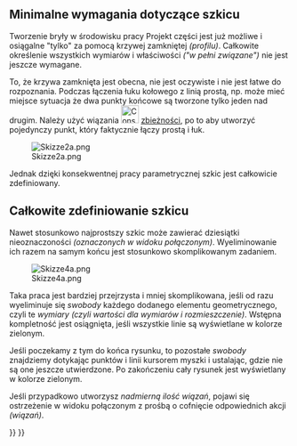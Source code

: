<languages/>

{{TutorialInfo/pl
|Topic=Szkicownik
|Level=Początkujący
|Author=[[User:Maker|Maker]]
|Time=
|FCVersion= dowolna
}}

==Minimalne wymagania dotyczące szkicu==

Tworzenie bryły w środowisku pracy Projekt części jest już możliwe i osiągalne "tylko" za pomocą krzywej zamkniętej ''(profilu)''. Całkowite określenie wszystkich wymiarów i właściwości ''("w pełni związane")'' nie jest jeszcze wymagane.

To, że krzywa zamknięta jest obecna, nie jest oczywiste i nie jest łatwe do rozpoznania. Podczas łączenia łuku kołowego z linią prostą, np. może mieć miejsce sytuacja że dwa punkty końcowe są tworzone tylko jeden nad drugim. Należy użyć wiązania [[Image:Constraint_PointOnPoint.svg|32px]] [[Sketcher ConstrainCoincident/pl|zbieżności]], po to aby utworzyć pojedynczy punkt, który faktycznie łączy prostą i łuk.

[[File:Skizze2a.png]]

{{Caption|Najprostszy szkic.
</br>Po lewej: Krzywa zamknięta tylko w czterech miejscach ''(czerwony, automatyczne wiązania utworzone podczas rysowania narzędziem [[File: Sketcher_CreatePolyline.svg|32px]]  [[Sketcher_CreatePolyline/pl|linia łamana]])''.
</br>W środku: Ostrzeżenie - ... rozbita ścianka ''(rozbita krzywa)''.
</br>Po prawej: Krzywa zamknięta w pozostałych czterech miejscach (zielony)}}

Jednak dzięki konsekwentnej pracy parametrycznej szkic jest całkowicie zdefiniowany.

==Całkowite zdefiniowanie szkicu==

Nawet stosunkowo najprostszy szkic może zawierać dziesiątki nieoznaczoności ''(oznaczonych w widoku połączonym)''. Wyeliminowanie ich razem na samym końcu jest stosunkowo skomplikowanym zadaniem.

[[File:Skizze4a.png]]

{{Caption|Zwykły szkic, całkowicie zdefiniowany przez 25 wiązań, z których tylko 5 jest wiązaniami wymiarowymi.}}

Taka praca jest bardziej przejrzysta i mniej skomplikowana, jeśli od razu wyeliminuje się ''swobody'' każdego dodanego elementu geometrycznego, czyli te ''wymiary'' ''(czyli wartości dla wymiarów i rozmieszczenie)''. Wstępna kompletność jest osiągnięta, jeśli wszystkie linie są wyświetlane w kolorze zielonym.

Jeśli poczekamy z tym do końca rysunku, to pozostałe ''swobody'' znajdziemy dotykając punktów i linii kursorem myszki i ustalając, gdzie nie są one jeszcze utwierdzone. Po zakończeniu cały rysunek jest wyświetlany w kolorze zielonym.

Jeśli przypadkowo utworzysz ''nadmierną ilość wiązań'', pojawi się ostrzeżenie w widoku połączonym z prośbą o cofnięcie odpowiednich akcji ''(wiązań)''.

{{Sketcher Tools navi{{#translation:}}}}
{{Userdocnavi{{#translation:}}}}
{{clear}}